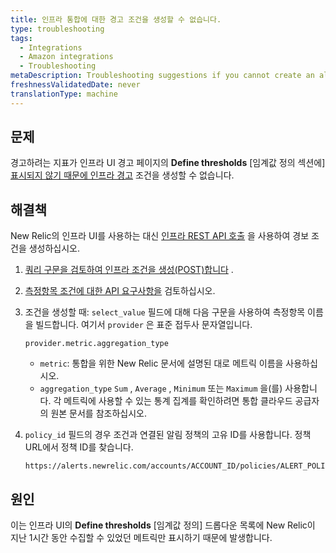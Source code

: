 ```yaml
---
title: 인프라 통합에 대한 경고 조건을 생성할 수 없습니다.
type: troubleshooting
tags:
  - Integrations
  - Amazon integrations
  - Troubleshooting
metaDescription: Troubleshooting suggestions if you cannot create an alert condition for your New Relic infrastructure integration.
freshnessValidatedDate: never
translationType: machine
---
```


## 문제

경고하려는 지표가 인프라 UI 경고 페이지의 **Define thresholds** \[임계값 정의 섹션에] [표시되지 않기 때문에 인프라 경고](/docs/infrastructure/new-relic-infrastructure/infrastructure-alert-conditions/infrastructure-alerts-add-edit-or-view-host-alert-information) 조건을 생성할 수 없습니다.

## 해결책

New Relic의 인프라 UI를 사용하는 대신 [인프라 REST API 호출](/docs/infrastructure/new-relic-infrastructure/infrastructure-alert-conditions/rest-api-calls-new-relic-infrastructure-alerts) 을 사용하여 경보 조건을 생성하십시오.

1. [쿼리 구문을 검토하여 인프라 조건을 생성(POST)합니다](/docs/infrastructure/new-relic-infrastructure/infrastructure-alert-conditions/rest-api-calls-new-relic-infrastructure-alerts#post-conditions) .

2. [측정항목 조건에 대한 API 요구사항을](/docs/infrastructure/new-relic-infrastructure/infrastructure-alert-conditions/rest-api-calls-new-relic-infrastructure-alerts#metric-api) 검토하십시오.

3. 조건을 생성할 때: `select_value` 필드에 대해 다음 구문을 사용하여 측정항목 이름을 빌드합니다. 여기서 `provider` 은 표준 접두사 문자열입니다.

   ```
   provider.metric.aggregation_type
   ```

   * `metric`: 통합을 위한 New Relic 문서에 설명된 대로 메트릭 이름을 사용하십시오.
   * `aggregation_type` `Sum` , `Average` , `Minimum` 또는 `Maximum` 을(를) 사용합니다. 각 메트릭에 사용할 수 있는 통계 집계를 확인하려면 통합 클라우드 공급자의 원본 문서를 참조하십시오.

4. `policy_id` 필드의 경우 조건과 연결된 알림 정책의 고유 ID를 사용합니다. 정책 URL에서 정책 ID를 찾습니다.

   ```
   https://alerts.newrelic.com/accounts/ACCOUNT_ID/policies/ALERT_POLICY_ID
   ```

## 원인

이는 인프라 UI의 **Define thresholds** \[임계값 정의] 드롭다운 목록에 New Relic이 지난 1시간 동안 수집할 수 있었던 메트릭만 표시하기 때문에 발생합니다.